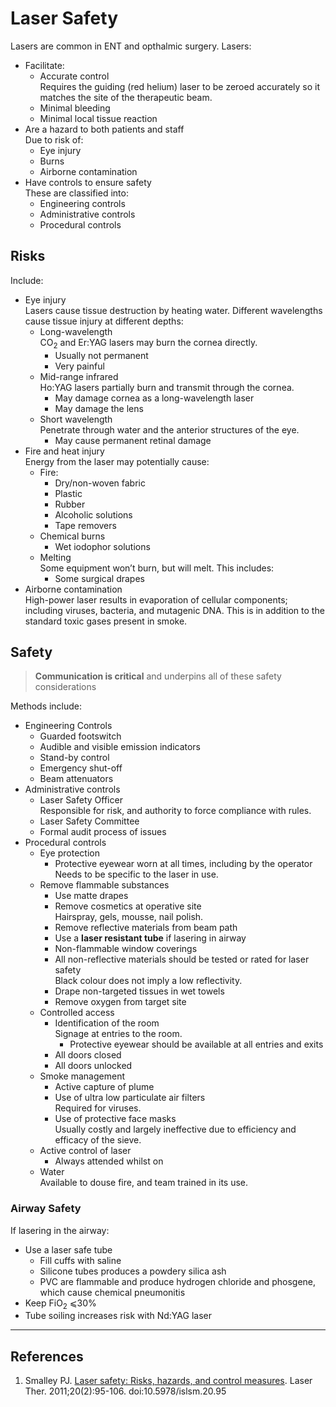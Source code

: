 # Laser Safety


Lasers are common in ENT and opthalmic surgery. Lasers:

* Facilitate:
	* Accurate control  
	Requires the guiding (red helium) laser to be zeroed accurately so it matches the site of the therapeutic beam.
	* Minimal bleeding
	* Minimal local tissue reaction
* Are a hazard to both patients and staff  
Due to risk of:
	* Eye injury
	* Burns
	* Airborne contamination
* Have controls to ensure safety  
These are classified into:
	* Engineering controls
	* Administrative controls
	* Procedural controls

## Risks

Include:

* Eye injury  
Lasers cause tissue destruction by heating water. Different wavelengths cause tissue injury at different depths:
	* Long-wavelength  
	CO~2~ and Er:YAG lasers may burn the cornea directly.
		* Usually not permanent
		* Very painful
	* Mid-range infrared  
	Ho:YAG lasers partially burn and transmit through the cornea.
		* May damage cornea as a long-wavelength laser
		* May damage the lens
	* Short wavelength  
	Penetrate through water and the anterior structures of the eye.
		* May cause permanent retinal damage
* Fire and heat injury  
Energy from the laser may potentially cause:
	* Fire:
		* Dry/non-woven fabric
		* Plastic
		* Rubber
		* Alcoholic solutions
		* Tape removers
	* Chemical burns
		* Wet iodophor solutions
	* Melting  
	Some equipment won't burn, but will melt. This includes:
		* Some surgical drapes
* Airborne contamination  
High-power laser results in evaporation of cellular components; including viruses, bacteria, and mutagenic DNA. This is in addition to the standard toxic gases present in smoke.

## Safety

> **Communication is critical** and underpins all of these safety considerations

Methods include:

* Engineering Controls
	* Guarded footswitch
	* Audible and visible emission indicators
	* Stand-by control
	* Emergency shut-off
	* Beam attenuators
* Administrative controls
	* Laser Safety Officer  
	Responsible for risk, and authority to force compliance with rules.
	* Laser Safety Committee
	* Formal audit process of issues
* Procedural controls
	* Eye protection  
		* Protective eyewear worn at all times, including by the operator  
		Needs to be specific to the laser in use.
	* Remove flammable substances  
		* Use matte drapes
		* Remove cosmetics at operative site  
		Hairspray, gels, mousse, nail polish.
		* Remove reflective materials from beam path
		* Use a **laser resistant tube** if lasering in airway
		* Non-flammable window coverings
		* All non-reflective materials should be tested or rated for laser safety  
		Black colour does not imply a low reflectivity.
		* Drape non-targeted tissues in wet towels
		* Remove oxygen from target site
	* Controlled access  
		* Identification of the room  
		Signage at entries to the room.
			* Protective eyewear should be available at all entries and exits
		* All doors closed
		* All doors unlocked
	* Smoke management
		* Active capture of plume
		* Use of ultra low particulate air filters  
		Required for viruses.
		* Use of protective face masks  
		Usually costly and largely ineffective due to efficiency and efficacy of the sieve. 
	* Active control of laser
		* Always attended whilst on
	* Water  
	Available to douse fire, and team trained in its use.


### Airway Safety

If lasering in the airway:

* Use a laser safe tube
	* Fill cuffs with saline
	* Silicone tubes produces a powdery silica ash
	* PVC are flammable and produce hydrogen chloride and phosgene, which cause chemical pneumonitis
* Keep FiO~2~ ⩽30%
* Tube soiling increases risk with Nd:YAG laser

---

## References


1. Smalley PJ. [Laser safety: Risks, hazards, and control measures](https://www.ncbi.nlm.nih.gov/pmc/articles/PMC3799025/). Laser Ther. 2011;20(2):95-106. doi:10.5978/islsm.20.95
